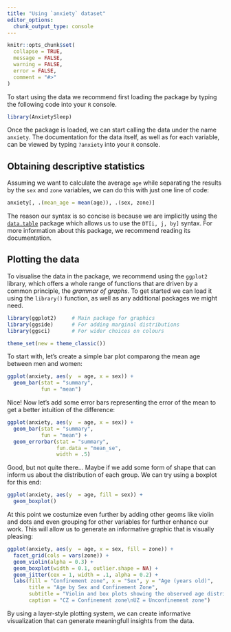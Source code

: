 ```yaml
---
title: "Using `anxiety` dataset"
editor_options: 
  chunk_output_type: console
---
```


```r
knitr::opts_chunk$set(
  collapse = TRUE,
  message = FALSE,
  warning = FALSE,
  error = FALSE,
  comment = "#>"
)
```

To start using the data we recommend first loading the package by typing the following code into your `R` console.

```r
library(AnxietySleep)
```

Once the package is loaded, we can start calling the data under the name `anxiety`. The documentation for the data itself, as well as for each variable, can be viewed by typing `?anxiety` into your `R` console.

## Obtaining descriptive statistics

Assuming we want to calculate the average `age` while separating the results by the `sex` and `zone` variables, we can do this with just one line of code:

```r
anxiety[, .(mean_age = mean(age)), .(sex, zone)]
```

The reason our syntax is so concise is because we are implicitly using the [`data.table`](https://rdatatable.gitlab.io/data.table/) package which allows us to use the `DT[i, j, by]` syntax. For more information about this package, we recommend reading its documentation.


## Plotting the data

To visualise the data in the package, we recommend using the `ggplot2` library, which offers a whole range of functions that are driven by a common principle, the *grammar of graphs*. To get started we can load it using the `library()` function, as well as any additional packages we might need.

```r
library(ggplot2)     # Main package for graphics
library(ggside)      # For adding marginal distributions
library(ggsci)       # For wider choices on colours

theme_set(new = theme_classic())
```

To start with, let's create a simple bar plot comparong the mean age between men and women:

```r
ggplot(anxiety, aes(y  = age, x = sex)) +
  geom_bar(stat = "summary", 
           fun = "mean")
```

Nice! Now let's add some error bars representing the error of the mean to get a better intuition of the difference:

```r
ggplot(anxiety, aes(y  = age, x = sex)) +
  geom_bar(stat = "summary", 
           fun = "mean") +
  geom_errorbar(stat = "summary",
                fun.data = "mean_se", 
                width = .5)
```

Good, but not quite there... Maybe if we add some form of shape that can inform us about the distribution of each group. We can try using a boxplot for this end:

```r
ggplot(anxiety, aes(y  = age, fill = sex)) +
  geom_boxplot()
```

At this point we costumize even further by adding other geoms like violin and dots and even grouping for other variables for further enhance our work. This will allow us to generate an informative graphic that is visually pleasing:

```r
ggplot(anxiety, aes(y  = age, x = sex, fill = zone)) +
  facet_grid(cols = vars(zone)) +
  geom_violin(alpha = 0.3) +
  geom_boxplot(width = 0.1, outlier.shape = NA) +
  geom_jitter(cex = 1, width = .1, alpha = 0.2) +
  labs(fill = "Confinement zone", x = "Sex", y = "Age (years old)",
       title = "Age by Sex and Confinement Zone",
       subtitle = "Violin and box plots showing the observed age distribution per group",
       caption = "CZ = Confinement zone\nUZ = Unconfinement zone")
```

By using a layer-style plotting system, we can create informative visualization that can generate meaningfull insights from the data.
